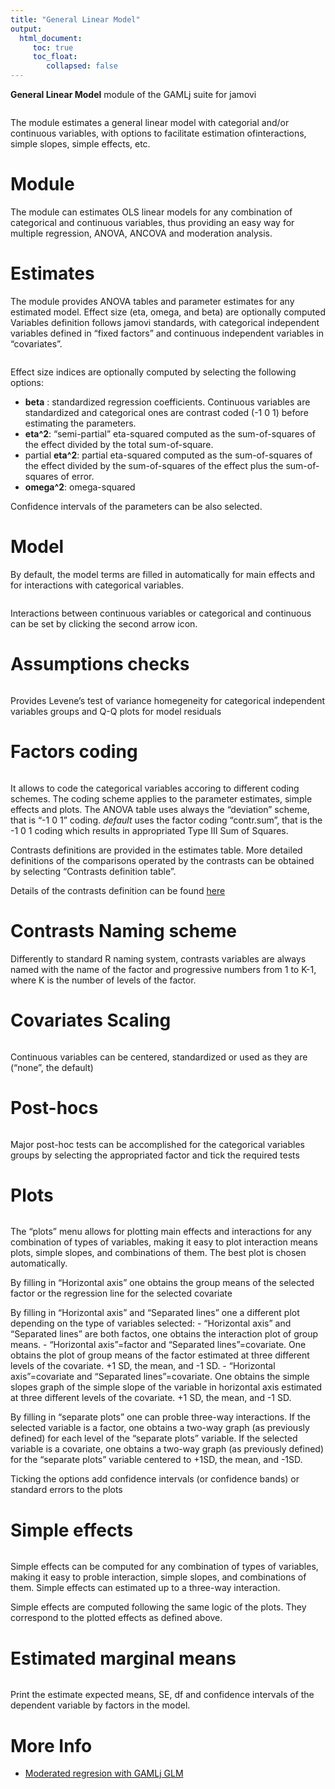 ```yaml
---
title: "General Linear Model"
output: 
  html_document:
     toc: true
     toc_float:
        collapsed: false
---
```



**General Linear Model** module of the GAMLj suite for jamovi

<img src="glm/main.png  " class="img-responsive" alt="">

The module estimates a general linear model with categorial and/or continuous variables, with options to facilitate estimation ofinteractions, simple slopes, simple effects, etc.

# Module
The module can estimates OLS linear models for any combination of categorical and continuous variables, thus providing an easy way for multiple regression, ANOVA, ANCOVA and moderation analysis. 

# Estimates
The module provides ANOVA tables and parameter estimates for any estimated model. Effect size (eta, omega, and beta) are optionally computed
Variables definition follows jamovi standards, with categorical independent variables defined in "fixed factors" and continuous independent variables in "covariates".

<img src="glm/variables.png" class="img-responsive" alt="">

Effect size indices are optionally computed by selecting the following options:

  - __beta__ : standardized regression coefficients. Continuous variables are standardized and categorical ones are contrast coded (-1 0 1) before estimating the parameters.
  - __eta^2__: "semi-partial" eta-squared computed as the sum-of-squares of the effect divided by the total sum-of-square.
  - partial __eta^2__: partial eta-squared computed as the sum-of-squares of the effect divided by the  sum-of-squares of the effect plus the sum-of-squares of error.
  - __omega^2__: omega-squared 

Confidence intervals of the parameters can be also selected.

# Model 

By default, the model terms are filled in automatically for main effects and for interactions with categorical variables. 

<img src="glm/model.png" class="img-responsive" alt="">

Interactions between continuous variables or categorical and continuous can be set by clicking the second arrow icon.

# Assumptions checks

<img src="glm/assumption.png" class="img-responsive" alt="">

Provides Levene's test of variance homegeneity for categorical independent variables groups and Q-Q plots for model residuals

# Factors coding
<img src="glm/factorcoding.png" class="img-responsive" alt="">

It allows to code the categorical variables accoring to different coding schemes. The coding scheme applies to the parameter estimates, simple effects and plots. The ANOVA table uses always the "deviation" scheme, that is "-1 0 1" coding. _default_ uses the factor coding "contr.sum", that is the -1 0 1 coding which results in appropriated Type III Sum of Squares.

Contrasts definitions are provided in the estimates table. More detailed definitions of the comparisons operated by the contrasts can be obtained by selecting "Contrasts definition table". 

Details of the contrasts definition can be found [here](https://stats.idre.ucla.edu/r/library/r-library-contrast-coding-systems-for-categorical-variables/)

# Contrasts Naming scheme
Differently to standard R naming system, contrasts variables are always named with the name of the factor and progressive numbers from 1 to K-1, where K is the number of levels of the factor.

# Covariates Scaling
<img src="glm/xscoring.png" class="img-responsive" alt="">

Continuous variables can be centered, standardized or used as they are ("none", the default)



# Post-hocs
<img src="glm/posthoc.png" class="img-responsive" alt="">

Major post-hoc tests can be accomplished for the categorical variables groups by selecting the appropriated factor and tick the required tests

# Plots
<img src="glm/plots.png" class="img-responsive" alt="">

The "plots" menu allows for plotting  main effects and interactions for any combination of types of variables, 
making it easy to plot interaction means plots, simple slopes, and combinations of them. The best plot is chosen automatically.

By filling in "Horizontal axis" one obtains the group means of the selected factor or the regression line for the selected covariate

By filling in "Horizontal axis" and "Separated lines" one a different plot depending on the type of variables selected:
  - "Horizontal axis" and "Separated lines" are both factos, one obtains the interaction plot of group means.
  - "Horizontal axis"=factor and "Separated lines"=covariate. One obtains the plot of group means of the factor estimated at three different levels of the covariate. +1 SD, the mean, and -1 SD.
  - "Horizontal axis"=covariate and "Separated lines"=covariate. One obtains the simple slopes graph of the simple slope of the variable in horizontal axis estimated at three different levels of the covariate. +1 SD, the mean, and -1 SD.
  
By filling in "separate plots" one can proble three-way interactions. If the selected variable is a factor, one obtains a two-way graph (as previously defined) for each level of the "separate plots" variable. If the selected variable is a covariate, one obtains a two-way graph (as previously defined) for the "separate plots" variable centered to +1SD, the mean, and -1SD.

Ticking the options add confidence intervals (or confidence bands) or standard errors to the plots

# Simple effects

<img src="glm/simple.png" class="img-responsive" alt="">

Simple effects can be computed for any combination of types of variables, 
making it easy to proble interaction, simple slopes, and combinations of them. 
Simple effects can estimated  up to a three-way interaction.

Simple effects are computed following the same logic of the plots. They correspond to the plotted effects as defined above.

# Estimated marginal means

<img src="glm/emmeans.png" class="img-responsive" alt="">

Print the estimate expected means, SE, df and confidence intervals of the dependent variable by factors in the model.


# More Info

* [Moderated regresion with GAMLj GLM](glm_example1.html)

